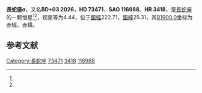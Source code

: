 {{Starbox begin
| name = 長蛇座σ
}}
{{Starbox observe
| epoch = [[J2000.0|J2000.0]]
| constell = [[長蛇座|長蛇座]]<ref name=SIMBAD>{{cite web
 | url=http://simbad.u-strasbg.fr/simbad/sim-id?Ident=HR+3418
 | title =Pulsating variable Star
 | publisher=Centre de Données astronomiques de Strasbourg
 | work=SIMBAD
 | accessdate=2012-07-13}}</ref><ref name=DATA>{{cite web
 | url=http://vizier.u-strasbg.fr/viz-bin/VizieR-5?-out.add=.&-source=5050&-corr=PK=HR&-out.max=9999&HR=3418
 | title=VizieR Detailed Page
 | accessdate=2012-07-13
 | archive-date=2016-03-04
 | archive-url=https://web.archive.org/web/20160304232401/http://vizier.u-strasbg.fr/viz-bin/VizieR-5?-out.add=.&-source=5050&-corr=PK=HR&-out.max=9999&HR=3418
 | dead-url=no
 }}</ref>
| 星官 = [[柳_(星官)|柳]]
| ra = {{RA|8|38|45.4}}<ref name=SIMBAD /><ref name=DATA />
| dec = {{DEC|+3|20|29}}<ref name=SIMBAD /><ref name=DATA />
| appmag_v = 4.44<ref name=SIMBAD /><ref name=DATA />
}}
{{Starbox character
| class = K1+III<ref name=SIMBAD /><ref name=DATA />
| b-v = 1.21<ref name=SIMBAD /><ref name=DATA />
| u-b = 1.28<ref name=SIMBAD /><ref name=DATA />
| r-i = 0.56<ref name=SIMBAD /><ref name=DATA />
| variable = 
}}
{{Starbox astrometry
| radial_v = 1.28
| prop_mo_ra = 25
| parallax = 0.035
| p_error = 
}}
{{Starbox catalog
| names =BD+03 2026，[[SAO星表|SAO]] 116988，[[HD星表|HD]] 73471，[[HR星表|HR]] 3418}}
{{Starbox reference |Simbad=HR+3418}}
{{Starbox end}}

'''長蛇座σ'''，又名'''BD+03 2026'''，'''HD 73471'''、'''SAO 116988'''、'''HR 3418'''，是[[長蛇座|長蛇座]]的一颗恒星<ref name=SIMBAD /><ref name=DATA />，视星等为4.44，位于[[銀道座標系|銀經]]222.71，[[銀道座標系|銀緯]]25.31，其[[B1900.0|B1900.0]]坐标为赤經{{RA|8|33|31.8}}，赤緯{{DEC|+3|25.31|33}}。

== 参考文献 ==
{{reflist}}

{{star-stub}}

{{長蛇座恒星}}
{{星官|柳宿|8|13}}
[[Category:長蛇座|Category:長蛇座]]
[[Category:HD和HDE天體|73471]]
[[Category:HR天體|3418]]
[[Category:SAO天體|116988]]